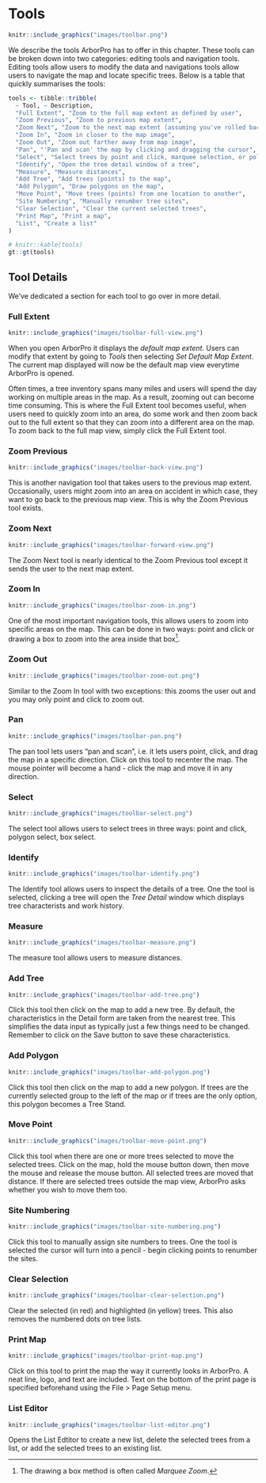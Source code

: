 # Tools {#tools}

```r
knitr::include_graphics("images/toolbar.png")
```


We describe the tools ArborPro has to offer in this chapter. These tools can be broken down into two categories: editing tools and navigation tools. Editing tools allow users to modify the data and navigations tools allow users to navigate the map and locate specific trees. Below is a table that quickly summarises the tools:

```r
tools <- tibble::tribble(
  ~ Tool, ~ Description,
  "Full Extent", "Zoom to the full map extent as defined by user",
  "Zoom Previous", "Zoom to previous map extent",
  "Zoom Next", "Zoom to the next map extent (assuming you've rolled back to a previous map extent)",
  "Zoom In", "Zoom in closer to the map image",
  "Zoom Out", "Zoom out farther away from map image",
  "Pan", "'Pan and scan' the map by clicking and dragging the cursor",
  "Select", "Select trees by point and click, marquee selection, or polygon selection",
  "Identify", "Open the tree detail window of a tree",
  "Measure", "Measure distances",
  "Add Tree", "Add trees (points) to the map",
  "Add Polygon", "Draw polygons on the map",
  "Move Point", "Move trees (points) from one location to another",
  "Site Numbering", "Manually renumber tree sites",
  "Clear Selection", "Clear the current selected trees",
  "Print Map", "Print a map",
  "List", "Create a list"
)

# knitr::kable(tools)
gt::gt(tools)
```

## Tool Details

We've dedicated a section for each tool to go over in more detail.

### Full Extent

```r
knitr::include_graphics("images/toolbar-full-view.png")
```


When you open ArborPro it displays the _default map extent_. Users can modify that extent by going to _Tools_ then selecting _Set Default Map Extent_. The current map displayed will now be the default map view everytime ArborPro is opened. 

Often times, a tree inventory spans many miles and users will spend the day working on multiple areas in the map. As a result, zooming out can become time consuming. This is where the Full Extent tool becomes useful, when users need to quickly zoom into an area, do some work and then zoom back out to the full extent so that they can zoom into a different area on the map. To zoom back to the full map view, simply click the Full Extent tool.

### Zoom Previous

```r
knitr::include_graphics("images/toolbar-back-view.png")
```

This is another navigation tool that takes users to the previous map extent. Occasionally, users might zoom into an area on accident in which case, they want to go back to the previous map view. This is why the Zoom Previous tool exists.

### Zoom Next

```r
knitr::include_graphics("images/toolbar-forward-view.png")
```

The Zoom Next tool is nearly identical to the Zoom Previous tool except it sends the user to the next map extent.

### Zoom In

```r
knitr::include_graphics("images/toolbar-zoom-in.png")
```

One of the most important navigation tools, this allows users to zoom into specific areas on the map. This can be done in two ways: point and click or drawing a box to zoom into the area inside that box^[The drawing a box method is often called _Marquee Zoom_.].

### Zoom Out

```r
knitr::include_graphics("images/toolbar-zoom-out.png")
```

Similar to the Zoom In tool with two exceptions: this zooms the user out and you may only point and click to zoom out.

### Pan

```r
knitr::include_graphics("images/toolbar-pan.png")
```

The pan tool lets users "pan and scan", i.e. it lets users point, click, and drag the map in a specific direction. Click on this tool to recenter the map. The mouse pointer will become a hand - click the map and move it in any direction.

### Select

```r
knitr::include_graphics("images/toolbar-select.png")
```

The select tool allows users to select trees in three ways: point and click, polygon select, box select. 

### Identify

```r
knitr::include_graphics("images/toolbar-identify.png")
```

The Identify tool allows users to inspect the details of a tree. One the tool is selected, clicking a tree will open the _Tree Detail_ window which displays tree characterists and work history.

### Measure

```r
knitr::include_graphics("images/toolbar-measure.png")
```

The measure tool allows users to measure distances.

### Add Tree

```r
knitr::include_graphics("images/toolbar-add-tree.png")
```

Click this tool then click on the map to add a new tree. By default, the characteristics in the Detail form are taken from the nearest tree. This simplifies the data input as typically just a few things need to be changed. Remember to click on the Save button to save these characteristics.

### Add Polygon

```r
knitr::include_graphics("images/toolbar-add-polygon.png")
```

Click this tool then click on the map to add a new polygon. If trees are the currently selected group to the left of the map or if trees are the only option, this polygon becomes a Tree Stand.

### Move Point

```r
knitr::include_graphics("images/toolbar-move-point.png")
```

Click this tool when there are one or more trees selected to move the selected trees. Click on the map, hold the mouse button down, then move the mouse and release the mouse button. All selected trees are moved that distance. If there are selected trees outside the map view, ArborPro asks whether you wish to move them too.

### Site Numbering

```r
knitr::include_graphics("images/toolbar-site-numbering.png")
```

Click this tool to manually assign site numbers to trees. One the tool is selected the cursor will turn into a pencil - begin clicking points to renumber the sites.

### Clear Selection

```r
knitr::include_graphics("images/toolbar-clear-selection.png")
```

Clear the selected (in red) and highlighted (in yellow) trees. This also removes the numbered dots on tree lists.

### Print Map

```r
knitr::include_graphics("images/toolbar-print-map.png")
```

Click on this tool to print the map the way it currently looks in ArborPro. A neat line, logo, and text are included. Text on the bottom of the print page is specified beforehand using the File > Page Setup menu.

### List Editor

```r
knitr::include_graphics("images/toolbar-list-editor.png")
```

Opens the List Edtitor to create a new list, delete the selected trees from a list, or add the selected trees to an existing list.

